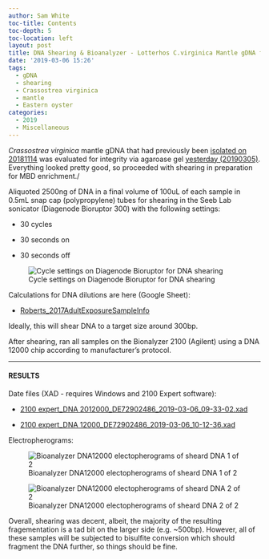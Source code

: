 ```yaml
---
author: Sam White
toc-title: Contents
toc-depth: 5
toc-location: left
layout: post
title: DNA Shearing & Bioanalyzer - Lotterhos C.virginica Mantle gDNA from 2018114
date: '2019-03-06 15:26'
tags:
  - gDNA
  - shearing
  - Crassostrea virginica
  - mantle
  - Eastern oyster
categories:
  - 2019
  - Miscellaneous
---
```

_Crassostrea virginica_ mantle gDNA that had previously been [isolated on 20181114](https://robertslab.github.io/sams-notebook/posts/2018/2018-11-14-DNA-Isolation-and-Quantification-Lotterhos-C.virginica-Mantle-DNA/) was evaluated for integrity via agaroase gel [yesterday (20190305)](https://robertslab.github.io/sams-notebook/2019/03/05/Agarose-Gel-Lotterhos-C.virginica-Mantle-DNA-from-20181114/). Everything looked pretty good, so proceeded with shearing in preparation for MBD enrichment./

Aliquoted 2500ng of DNA in a final volume of 100uL of each sample in 0.5mL snap cap (polypropylene) tubes for shearing in the Seeb Lab sonicator (Diagenode Bioruptor 300) with the following settings:

- 30 cycles

- 30 seconds on

- 30 seconds off

![Cycle settings on Diagenode Bioruptor for DNA shearing](https://github.com/RobertsLab/sams-notebook/blob/master/images/20190306_bioruptor_settings_DNA_shearing.jpg?raw=true)

Calculations for DNA dilutions are here (Google Sheet):

- [Roberts_2017AdultExposureSampleInfo](https://docs.google.com/spreadsheets/d/1cDLmp6jKf37gnPTwHDR07dNt-t3_jzGE2TC2afagouM/edit?usp=sharing)

Ideally, this will shear DNA to a target size around 300bp.

After shearing, ran all samples on the Bionalyzer 2100 (Agilent) using a DNA 12000 chip according to manufacturer's protocol.


---

#### RESULTS

Date files (XAD - requires Windows and 2100 Expert software):

- [2100 expert_DNA 2012000_DE72902486_2019-03-06_09-33-02.xad](http://owl.fish.washington.edu/Athaliana/20190306_virginica_bioanlyzer/2100%20expert_DNA%2012000_DE72902486_2019-03-06_09-33-02.xad)

- [2100 expert_DNA 12000_DE72902486_2019-03-06_10-12-36.xad](http://owl.fish.washington.edu/Athaliana/20190306_virginica_bioanlyzer/2100%20expert_DNA%2012000_DE72902486_2019-03-06_10-12-36.xad)

Electropherograms:

![Bioanalyzer DNA12000 electopherograms of sheard DNA 1 of 2](http://owl.fish.washington.edu/Athaliana/20190306_virginica_bioanlyzer/20190306_virginica_bioanalyzer_electropherogram_all-01.jpg)

![Bioanalyzer DNA12000 electopherograms of sheard DNA 2 of 2](http://owl.fish.washington.edu/Athaliana/20190306_virginica_bioanlyzer/20190306_virginica_bioanalyzer_electropherogram_all-02.jpg)


Overall, shearing was decent, albeit, the majority of the resulting fragementation is a tad bit on the larger side (e.g. ~500bp). However, all of these samples will be subjected to bisulfite conversion which should fragment the DNA further, so things should be fine.
